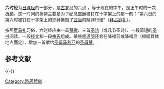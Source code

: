 {{unreferenced|time=2011-04-18T09:01:27+00:00}}

'''六时经'''为[[日课经|日课经]]的一部分，是[[古罗马|古罗马]]的六点 ，等于现在的中午。是正午时的一次[[祈祷|祈祷]]。这一时间的祈祷主要是为了纪念[[耶稣|耶稣]]被钉在十字架上的那一刻：“第六日的第六时被钉在十字架上的耶稣撕毁了[[亚当|亚当]]的赎罪行径”（[[拜占庭礼|拜占庭礼]]）。

按照[[罗马礼|罗马礼]]习俗，六时经应由一首[[赞歌|赞歌]]、三首[[圣诗|圣诗]]（或几节圣诗）、一段简短的[[圣书|圣书]]阅读、一段[[经文|经文]]和一段[[祷告|祷告]]组成。某些[[修道院|修道院]]还会在降福前或降福后（根据具体地点而定），增加一首献给[[圣母马利亚|圣母马利亚]]的[[圣母赞|圣母赞]]。

== 参考文献 ==
{{Reflist}}

{{-}}
{{時辰禮儀}}
{{天主教}}

[[Category:時辰禮儀|Category:時辰禮儀]]